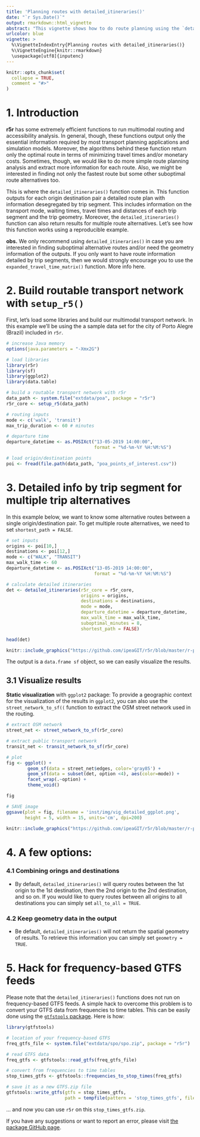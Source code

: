 ```yaml
---
title: 'Planning routes with detailed_itineraries()'
date: "`r Sys.Date()`"
output: rmarkdown::html_vignette
abstract: "This vignette shows how to do route planning using the `detailed_itineraries()` function in r5r."
urlcolor: blue
vignette: >
  %\VignetteIndexEntry{Planning routes with detailed_itineraries()} 
  %\VignetteEngine{knitr::rmarkdown} 
  \usepackage[utf8]{inputenc}
---
```


```r
knitr::opts_chunk$set(
  collapse = TRUE,
  comment = "#>"
)

```




# 1. Introduction 

**r5r** has some extremely efficient functions to run multimodal routing and accessibility analysis. In general, though, these functions output only the essential information required by most transport planning applications and simulation models. Moreover, the algorithms behind these function return only the optimal route in terms of minimizing travel times and/or monetary costs. Sometimes, though, we would like to do more simple route planning analysis and extract more information for each route. Also, we might be interested in finding not only the fastest route but some other suboptimal route alternatives too.

This is where the `detailed_itineraries()` function comes in. This function outputs for each origin destination pair a detailed route plan with information desegregated by trip segment. This includes information on the transport mode, waiting times, travel times and distances of each trip segment and the trip geometry. Moreover, the `detailed_itineraries()` function can also return results for multiple route alternatives. Let's see how this function works using a reproducible example.
 

**obs.** We only recommend using `detailed_itineraries()` in case you are interested in finding suboptimal alternative routes and/or need the geometry information of the outputs. If you only want to have route information detailed by trip segments, then we would strongly encourage you to use the `expanded_travel_time_matrix()` function. More info here.

# 2. Build routable transport network with `setup_r5()`

First, let's load some libraries and build our multimodal transport network. In this example we'll be using the a sample data set for the city of Porto Alegre (Brazil) included in `r5r`.

```r
# increase Java memory
options(java.parameters = "-Xmx2G")

# load libraries
library(r5r)
library(sf)
library(ggplot2)
library(data.table)

# build a routable transport network with r5r
data_path <- system.file("extdata/poa", package = "r5r")
r5r_core <- setup_r5(data_path)

# routing inputs
mode <- c('walk', 'transit')
max_trip_duration <- 60 # minutes

# departure time
departure_datetime <- as.POSIXct("13-05-2019 14:00:00", 
                                 format = "%d-%m-%Y %H:%M:%S")

# load origin/destination points
poi <- fread(file.path(data_path, "poa_points_of_interest.csv"))

```


# 3. Detailed info by trip segment for multiple trip alternatives

In this example below, we want to know some alternative routes between a single origin/destination pair. To get multiple route alternatives, we need to set `shortest_path = FALSE`.

```r
# set inputs
origins <- poi[10,]
destinations <- poi[12,]
mode <- c("WALK", "TRANSIT")
max_walk_time <- 60
departure_datetime <- as.POSIXct("13-05-2019 14:00:00",
                                 format = "%d-%m-%Y %H:%M:%S")

# calculate detailed itineraries
det <- detailed_itineraries(r5r_core = r5r_core,
                            origins = origins,
                            destinations = destinations,
                            mode = mode,
                            departure_datetime = departure_datetime,
                            max_walk_time = max_walk_time,
                            suboptimal_minutes = 8,
                            shortest_path = FALSE)

head(det)
```
```r
knitr::include_graphics("https://github.com/ipeaGIT/r5r/blob/master/r-package/inst/img/vig_output_detailed.png?raw=true")
```


The output is a `data.frame sf` object, so we can easily visualize the results.

## 3.1 Visualize results

**Static visualization** with `ggplot2` package: To provide a geographic context 
for the visualization of the results in `ggplot2`, you can also use the `street_network_to_sf((` function to  extract the OSM street network used in the routing.

```r
# extract OSM network
street_net <- street_network_to_sf(r5r_core)

# extract public transport network
transit_net <- transit_network_to_sf(r5r_core)

# plot
fig <- ggplot() +
        geom_sf(data = street_net$edges, color='gray85') +
        geom_sf(data = subset(det, option <4), aes(color=mode)) +
        facet_wrap(.~option) + 
        theme_void()

fig
```
```r
# SAVE image
ggsave(plot = fig, filename = 'inst/img/vig_detailed_ggplot.png', 
       height = 5, width = 15, units='cm', dpi=200)
```

```r
knitr::include_graphics("https://github.com/ipeaGIT/r5r/blob/master/r-package/inst/img/vig_detailed_ggplot.png?raw=true")
```

# 4. A few options:

### 4.1 Combining orings and destinations

- By default, `detailed_itineraries()` will query routes between the 1st origin to the 1st destination, then the 2nd origin to the 2nd destination, and so on. If you would like to query routes between all origins to all destinations you can simply set `all_to_all = TRUE`.

### 4.2 Keep geometry data in the output

- Be default, `detailed_itineraries()` will not return the spatial geometry of results. To retrieve this information you can simply set `geometry = TRUE`.



# 5. Hack for frequency-based GTFS feeds

Please note that the `detailed_itineraries()` functions does not run on frequency-based GTFS feeds. A simple hack to overcome this problem is to convert your GTFS data from frequencies to time tables. This can be easily done using the [`gtfstools` package](https://ipeagit.github.io/gtfstools/). Here is how:

```r
library(gtfstools)

# location of your frequency-based GTFS
freq_gtfs_file <- system.file("extdata/spo/spo.zip", package = "r5r")

# read GTFS data
freq_gtfs <- gtfstools::read_gtfs(freq_gtfs_file)

# convert from frequencies to time tables
stop_times_gtfs <- gtfstools::frequencies_to_stop_times(freq_gtfs)

# save it as a new GTFS.zip file
gtfstools::write_gtfs(gtfs = stop_times_gtfs,
                      path = tempfile(pattern = 'stop_times_gtfs', fileext = '.zip'))


```

... and now you can use `r5r` on this `stop_times_gtfs.zip`.


If you have any suggestions or want to report an error, please visit [the package GitHub page](https://github.com/ipeaGIT/r5r).
